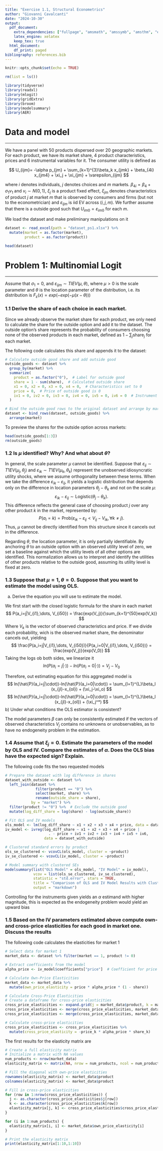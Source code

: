 ```yaml
---
title: "Exercise 1.1, Structural Econometrics"
author: "Giovanni Cavalcanti"
date: "2024-10-30"
output:
  pdf_document: 
    extra_dependencies: ["fullpage", "amsmath", "amssymb", "amsthm", "enumitem", "cancel", "amsfonts", "inputenc", "xcolor", "mathtools", "pgfplots", "tikz"] 
    latex_engine: xelatex
    keep_tex: true
  html_document:
    df_print: paged
bibliography: references.bib
---
```


```r
knitr::opts_chunk$set(echo = TRUE)

rm(list = ls())

library(tidyverse)
library(readxl)
library(mlogit)
library(gridExtra)
library(broom)
library(modelsummary)
library(AER)
```

# Data and model

------------------------------------------------------------------------

We have a panel with 50 products dispersed over 20 geographic markets. For each product, we have its market share, 4 product characteristics, prices and 6 instrumental variables for it. The consumer utility is defined as

$$
U_{ijm}= -\alpha p_{jm} + \sum_{k=1}^{3}\beta_k x_{jmk} + \beta_{4i} x_{jm4} + \xi_j + \xi_{jm} + \varepsilon_{ijm}
$$

where $i$ denotes individuals, $j$ denotes choices and $m$ markets. $\beta_{4i}= \beta_4 + \sigma_1v_1$ and $v_i \sim N(0, 1)$, $\xi_j$ is a product fixed effect, $\xi_{jm}$ denotes characteristics of product $j$ at market $m$ that is observed by consumers and firms (but not to the econometrician) and $\varepsilon_{ijm}$ is iid EV across $(i,j,m)$. We further assume that there is a outside good such that $U_{im0}=\varepsilon_{im0}$ for each $m$.

We load the dataset and make preliminary manipulations on it

```r
dataset <- read_excel(path = "dataset_ps1.xlsx") %>%
  mutate(market = as.factor(market),
         product = as.factor(product))
```

```r
head(dataset)
```

# Problem 1: Multinomial Logit

--------------------------------------------------------------------------------

Assume that $\sigma_1 = 0$, and $\varepsilon_{ijm} \sim TIEV(\mu, \theta)$, where $\mu>0$ is the scale parameter and $\theta$ is the location parameter of the distribution, i.e. its distribution is $F_{\varepsilon}(x) = exp(-exp(-\mu(x-\theta)))$

### 1.1 Derive the share of each choice in each market.

Since we already observe the market share for each product, we only need to calculate the share for the outside option and add it to the dataset. The outside option's share represents the probability of consumers choosing none of the observed products in each market, defined as $1 - \sum_{j} \text{share}_j$ for each market.

The following code calculates this share and appends it to the dataset:

```r
# Calculate outside good share and add outside good
outside_goods <- dataset %>%
  group_by(market) %>%
  summarize(
    product = as.factor("0"),  # Label for outside good
    share = 1 - sum(share),  # Calculated outside share
    x1 = 0, x2 = 0, x3 = 0, x4 = 0,  # Characteristics set to 0
    price = 0,  # Price of outside good is 0
    iv1 = 0, iv2 = 0, iv3 = 0, iv4 = 0, iv5 = 0, iv6 = 0  # Instrument variables set to 0
  )

# Bind the outside good rows to the original dataset and arrange by market
dataset <- bind_rows(dataset, outside_goods) %>%
  arrange(market)
```
To preview the shares for the outside option across markets:
```r
head(outside_goods[1:3])
rm(outside_goods)
```
### 1.2  Is $\mu$ identified? Why? And what about $\theta$?

In general, the scale parameter $\mu$ cannot be identified. Suppose that $\varepsilon_{ij} \sim T1EV(\mu_j, \theta_j)$ and $\varepsilon_{ik} \sim T1EV(\mu_k, \theta_k)$ represent the unobserved idiosyncratic utility shocks, where we assume orthogonality between these terms. When we take the difference $\varepsilon_{ik} - \varepsilon_{ij}$, it yields a logistic distribution that depends only on the difference in location parameters $\theta_j - \theta_k$ and not on the scale $\mu$:
$$
\varepsilon_{ik} - \varepsilon_{ij} \sim \text{Logistic}(\theta_j - \theta_k).
$$
This difference reflects the general case of choosing product $j$ over any other product $k$ in the market, represented by:
$$
P(a_i = k) = \text{Prob}\left(\varepsilon_{ik} - \varepsilon_{ij} < V_{ij} - V_{ik}, \forall k \neq j\right).
$$
Thus, $\mu$ cannot be directly identified from this structure since it cancels out in the difference.

Regarding $\theta$, the location parameter, it is only partially identifiable. By anchoring $\theta$ to an outside option with an observed utility level of zero, we set a baseline against which the utility levels of all other options are identified. This normalization allows us to interpret and identify the utilities of other products relative to the outside good, assuming its utility level is fixed at zero.

### 1.3  Suppose that $\mu = 1, \theta = 0$. Suppose that you want to estimate the model using OLS.

a) Derive the equation you will use to estimate the model.

We first start with the closed logistic formula for the share in each market
$$
P(a_i=j|V_{i1},\dots,  V_{i50}) = \frac{exp(V_j)}{\sum_{k=1}^{50}exp(V_k)}
$$
Where $V_k$ is the vector of observed characteristics and price. If we divide each probability, wich is the observed market share, the denominator cancels out, yielding
$$
\frac{P(a_i=j|V_{i1},\dots,  V_{i50})}{P(a_i=0|V_{i1},\dots,  V_{i50})} = \frac{exp(V_j)}{exp(V_0)}
$$
Taking the logs ob both sides, we linearize it
$$
ln(P(a_i=j|\cdot))-ln(P(a_i=0|\cdot))= V_j-V_0
$$

Therefore, out estimating equation for this aggregated model is
$$
ln(\hat{P}(a_i=j|\cdot))-ln(\hat{P}(a_i=0|\cdot)) = \sum_{l=1}^{L}\beta_l (x_{jl}-x_{ol}) + (\xi_j-\xi_o)
$$
$$
ln(\hat{P}(a_i=j|\cdot))-ln(\hat{P}(a_i=0|\cdot)) = \sum_{l=1}^{L}\beta_l (x_{jl}-x_{ol}) + (\xi_j^*)
$$
 b) Under what conditions the OLS estimator is consistent?

The model parameters $\beta$ can only be consistently estimated if the vectors of observed characteristics $V_j$ contains no unknowns or unobservables, as to have no endogeneity problem in the estimation.

### 1.4 Assume that $\xi_j = 0$. Estimate the parameters of the model by OLS and IV. Compare the estimates of $\alpha$. Does the OLS bias have the expected sign? Explain.

The following code fits the two requested models 
```r
# Prepare the dataset with log difference in shares
dataset_with_outside <- dataset %>%
  left_join(dataset %>%
              filter(product == "0") %>%
              select(market, share) %>%
              rename(outside_share = share), 
            by = "market") %>%
  filter(product != "0") %>%  # Exclude the outside good
  mutate(log_diff_share = log(share) - log(outside_share))

# Fit OLS and IV models
ols_model <- lm(log_diff_share ~ x1 + x2 + x3 + x4 + price, data = dataset_with_outside)
iv_model <- ivreg(log_diff_share ~ x1 + x2 + x3 + x4 + price | 
                    . - price + iv1 + iv2 + iv3 + iv4 + iv5 + iv6, 
                  data = dataset_with_outside)

# Clustered standard errors by product
ols_se_clustered <- vcovCL(ols_model, cluster = ~product)
iv_se_clustered <- vcovCL(iv_model, cluster = ~product)

```
```r
# Model summary with clustered SEs
modelsummary(list("OLS Model" = ols_model, "IV Model" = iv_model),
             vcov = list(ols_se_clustered, iv_se_clustered),
             statistic = "std.error", stars = TRUE,
             title = "Comparison of OLS and IV Model Results with Clustered SEs",
             output = "markdown")
```



Controlling for the instruments given yields an $\alpha$ estimand with higher magnitude, this is expected as the endogeneity problem would yield an upward bias


### 1.5 Based on the IV parameters estimated above compute own- and cross-price elasticities for each good in market one. Discuss the results

The following code calculates the elasticities for market 1
```r
# Select data for market 1
market_data <- dataset %>% filter(market == 1, product != 0)

# Extract coefficients from the model
alpha_price <- iv_model$coefficients["price"]  # Coefficient for price

# Calculate Own-Price Elasticities
market_data <- market_data %>%
  mutate(own_price_elasticity = price * alpha_price * (1 - share))

# Calculate Cross-Price Elasticities
# Create a dataframe for cross-price elasticities
cross_price_elasticities <- expand.grid(j = market_data$product, k = market_data$product)
cross_price_elasticities <- merge(cross_price_elasticities, market_data[, c("product", "price", "share")], by.x = "j", by.y = "product", suffixes = c("_j", "_k"))
cross_price_elasticities <- merge(cross_price_elasticities, market_data[, c("product", "price", "share")], by.x = "k", by.y = "product", suffixes = c("_j", "_k"))

# Calculate cross-price elasticities
cross_price_elasticities <- cross_price_elasticities %>%
  mutate(cross_price_elasticity = -price_k * alpha_price * share_k)

```
The first results for the elasticity matrix are
```r
# Create a full elasticity matrix
# Initialize a matrix with NA values
num_products <- nrow(market_data)
elasticity_matrix <- matrix(NA, nrow = num_products, ncol = num_products)

# Fill the diagonal with own-price elasticities
rownames(elasticity_matrix) <- market_data$product
colnames(elasticity_matrix) <- market_data$product

# Fill in cross-price elasticities
for (row in 1:nrow(cross_price_elasticities)) {
  j <- as.character(cross_price_elasticities$j[row])
  k <- as.character(cross_price_elasticities$k[row])
  elasticity_matrix[j, k] <- cross_price_elasticities$cross_price_elasticity[row]
}

for (i in 1:num_products) {
  elasticity_matrix[i, i] <- market_data$own_price_elasticity[i]
}

# Print the elasticity matrix
print(elasticity_matrix[1:10,1:10])
```
